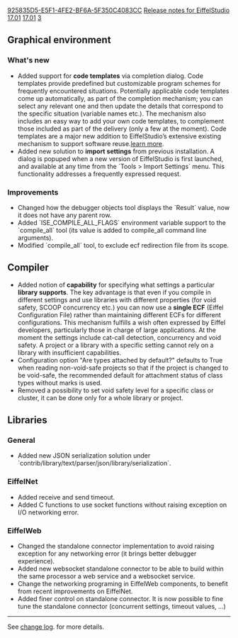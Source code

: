 [[Property:uuid|925835D5-E5F1-4FE2-BF6A-5F350C4083CC]]
[[Property:title|Release notes for EiffelStudio 17.01]]
[[Property:link_title|17.01]]
[[Property:weight|3]]

==Graphical environment==
===What's new===
* Added support for '''code templates''' via completion dialog. Code templates provide predefined but customizable program schemes for frequently encountered situations. Potentially applicable code templates come up automatically, as part of the completion mechanism; you can select any relevant one and then update the details that correspond to the specific situation (variable names etc.). The mechanism also includes an easy way to add your own code templates, to complement those included as part of the delivery (only a few at the moment). Code templates are a major new addition to EiffelStudio’s extensive existing mechanism to support software reuse.[https://www.eiffel.org/doc/eiffelstudio/Code%20Templates learn more].
* Added new solution to '''import settings''' from previous installation. A dialog is popuped when a new version of EiffelStudio is first launched, and available at any time from the `Tools > Import Settings` menu. This functionality addresses a frequently expressed request.

===Improvements===
* Changed how the debugger objects tool displays the `Result` value, now it does not have any parent row.
* Added `ISE_COMPILE_ALL_FLAGS` environment variable support to the `compile_all` tool  (its value is added to compile_all command line arguments). 
* Modified `compile_all` tool, to exclude ecf redirection file from its scope.

==Compiler==
* Added notion of '''capability''' for specifying what settings a particular '''library supports'''. The key advantage is that even if you compile in different settings and use libraries with different properties (for void safety, SCOOP concurrency etc.) you can now use a '''single ECF''' (Eiffel Configuration File) rather than maintaining different ECFs for different configurations. This mechanism fulfills a wish often expressed by Eiffel developers, particularly those in charge of large applications.  At the moment the settings include cat-call detection, concurrency and void safety. A project or a library with a specific setting cannot rely on a library with insufficient capabilities.
* Configuration option "Are types attached by default?" defaults to True when reading non-void-safe projects so that if the project is changed to be void-safe, the recommended default for attachment status of class types without marks is used.
* Removed a possibility to set void safety level for a specific class or cluster, it can be done only for a whole library or project.

==Libraries==
===General===
* Added new JSON serialization solution under `contrib/library/text/parser/json/library/serialization`.

===EiffelNet===
* Added receive and send timeout.
* Added C functions to use socket functions without raising exception on I/O networking error.

===EiffelWeb===
* Changed the standalone connector implementation to avoid raising exception for any networking error (it brings better debugger experience).
* Added new websocket standalone connector to be able to build within the same processor a web service and a websocket service.
* Change the networking programing in EiffelWeb components, to benefit from recent improvements on EiffelNet. 
* Added finer control on standalone connector. It is now possible to fine tune the standalone connector (concurrent settings, timeout values, ...)

----

See [https://dev.eiffel.com/EiffelStudio_17.01_Releases change log]. for more details.
